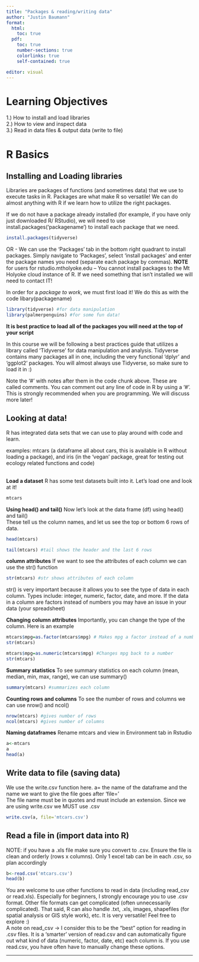 ```yaml
---
title: "Packages & reading/writing data"
author: "Justin Baumann"
format: 
  html:
    toc: true
  pdf:
    toc: true
    number-sections: true
    colorlinks: true
    self-contained: true

editor: visual
---
```


# **Learning Objectives**

1.) How to install and load libraries\
2.) How to view and inspect data\
3.) Read in data files & output data (write to file)\

# **R Basics**

## **Installing and Loading libraries**

Libraries are packages of functions (and sometimes data) that we use to execute tasks in R. Packages are what make R so versatile! We can do almost anything with R if we learn how to utilize the right packages.

If we do not have a package already installed (for example, if you have only just downloaded R/ RStudio), we will need to use install.packages('packagename') to install each package that we need.

```r
install.packages(tidyverse)
```

OR - We can use the 'Packages' tab in the bottom right quadrant to install packages. Simply navigate to 'Packages', select 'install packages' and enter the package names you need (separate each package by commas). **NOTE** for users for rstudio.mtholyoke.edu -- You cannot install packages to the Mt Holyoke cloud instance of R. If we need something that isn't installed we will need to contact IT!

In order for a *package to work*, we must first load it! We do this as with the code libary(packagename)

```r
library(tidyverse) #for data manipulation
library(palmerpenguins) #for some fun data!
```

**It is best practice to load all of the packages you will need at the top of your script**

In this course we will be following a best practices guide that utilizes a library called 'Tidyverse' for data manipulation and analysis. Tidyverse contains many packages all in one, including the very functional 'dplyr' and 'ggplot2' packages. You will almost always use Tidyverse, so make sure to load it in :)

Note the '\#' with notes after them in the code chunk above. These are called comments. You can comment out any line of code in R by using a '\#'. This is strongly recommended when you are programming. We will discuss more later!

## **Looking at data!**

R has integrated data sets that we can use to play around with code and learn. </br>

examples: mtcars (a dataframe all about cars, this is available in R without loading a package), and iris (in the 'vegan' package, great for testing out ecology related functions and code)</br></br>

**Load a dataset** R has some test datasets built into it. Let's load one and look at it!</br>

```r
mtcars 
```

**Using head() and tail()** Now let's look at the data frame (df) using head() and tail() </br> These tell us the column names, and let us see the top or bottom 6 rows of data.

```r
head(mtcars) 

tail(mtcars) #tail shows the header and the last 6 rows 
```

**column attributes** If we want to see the attributes of each column we can use the str() function

```r
str(mtcars) #str shows attributes of each column
```

str() is very important because it allows you to see the type of data in each column. Types include: integer, numeric, factor, date, and more. If the data in a column are factors instead of numbers you may have an issue in your data (your spreadsheet)</br>

**Changing column attributes** Importantly, you can change the type of the column. Here is an example

```r
mtcars$mpg=as.factor(mtcars$mpg) # Makes mpg a factor instead of a number
str(mtcars)

mtcars$mpg=as.numeric(mtcars$mpg) #Changes mpg back to a number
str(mtcars)

```

**Summary statistics** To see summary statistics on each column (mean, median, min, max, range), we can use summary()

```r
summary(mtcars) #summarizes each column
```

**Counting rows and columns** To see the number of rows and columns we can use nrow() and ncol()

```r
nrow(mtcars) #gives number of rows
ncol(mtcars) #gives number of columns
```

**Naming dataframes** Rename mtcars and view in Environment tab in Rstudio

```r
a<-mtcars
a
head(a)
```

## **Write data to file (saving data)**

We use the write.csv function here. a= the name of the dataframe and the name we want to give the file goes after 'file=' </br> The file name must be in quotes and must include an extension. Since we are using write.csv we MUST use .csv </br>

```r
write.csv(a, file='mtcars.csv')
```

## **Read a file in (import data into R)**

NOTE: if you have a .xls file make sure you convert to .csv. Ensure the file is clean and orderly (rows x columns). Only 1 excel tab can be in each .csv, so plan accordingly

```r
b<-read.csv('mtcars.csv')
head(b)
```

You are welcome to use other functions to read in data (including read_csv or read.xls). Especially for beginners, I strongly encourage you to use .csv format. Other file formats can get complicated (often unnecessarily complicated). That said, R can also handle .txt, .xls, images, shapefiles (for spatial analysis or GIS style work), etc. It is very versatile! Feel free to explore :)
\
A note on read_csv -> I consider this to be the "best" option for reading in .csv files. It is a 'smarter' version of read.csv and can automatically figure out what kind of data (numeric, factor, date, etc) each column is. If you use read.csv, you have often have to manually change these options. 

------------------------------------------------------------------------
